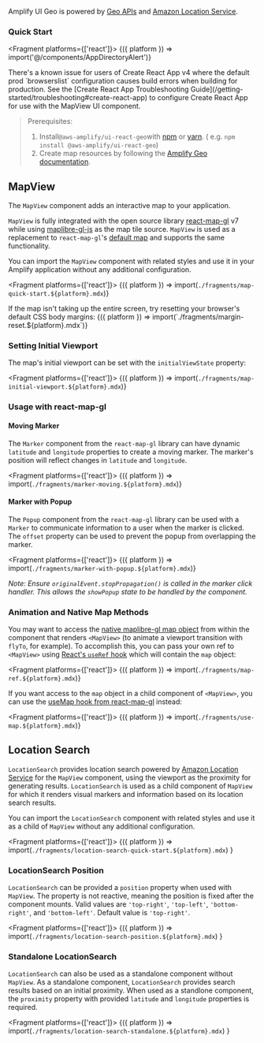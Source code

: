 


Amplify UI Geo is powered by
[Geo APIs](https://docs.amplify.aws/lib/geo/getting-started/q/platform/js/) and
[Amazon Location Service](https://aws.amazon.com/location/).

### Quick Start

<Fragment platforms={['react']}>
  {({ platform }) => import('@/components/AppDirectoryAlert')}
</Fragment>

<Alert variation="info" heading="Create React App setup">
There's a known issue for users of Create React App v4 where the default prod `browserslist` configuration causes build errors when building for production. See the [Create React App Troubleshooting Guide](/getting-started/troubleshooting#create-react-app) to configure Create React App for use with the MapView UI component.
</Alert>

> Prerequisites:
>
> 1. Install`@aws-amplify/ui-react-geo`with [npm](https://www.npmjs.com/) or [yarn](https://yarnpkg.com/). ( e.g. `npm install @aws-amplify/ui-react-geo`)
> 2. Create map resources by following the [Amplify Geo documentation](https://docs.amplify.aws/lib/geo/getting-started/q/platform/js/).

## MapView

The `MapView` component adds an interactive map to your application.

`MapView` is fully integrated with the open source library [react-map-gl](https://visgl.github.io/react-map-gl/) v7
while using [maplibre-gl-js](https://maplibre.org/maplibre-gl-js/docs/API/) as the map tile source. `MapView` is
used as a replacement to `react-map-gl`'s [default map](https://visgl.github.io/react-map-gl/docs/api-reference/map)
and supports the same functionality.

You can import the `MapView` component with related styles and use it in your Amplify application without any
additional configuration.

<Fragment platforms={['react']}>
  {({ platform }) => import(`./fragments/map-quick-start.${platform}.mdx`)}
</Fragment>

<Alert role="none" variation="info">
  If the map isn't taking up the entire screen, try resetting your browser's default CSS body margins:
  <Fragment platforms={['react']}>
    {({ platform }) => import(`./fragments/margin-reset.${platform}.mdx`)}
  </Fragment>
</Alert>

### Setting Initial Viewport

The map's initial viewport can be set with the `initialViewState` property:

<Fragment platforms={['react']}>
  {({ platform }) => import(`./fragments/map-initial-viewport.${platform}.mdx`)}
</Fragment>

### Usage with react-map-gl

#### Moving Marker

The `Marker` component from the `react-map-gl` library can have dynamic `latitude` and `longitude` properties to create
a moving marker. The marker's position will reflect changes in `latitude` and `longitude`.

<Fragment platforms={['react']}>
  {({ platform }) => import(`./fragments/marker-moving.${platform}.mdx`)}
</Fragment>

#### Marker with Popup

The `Popup` component from the `react-map-gl` library can be used with a `Marker` to communicate information to a user
when the marker is clicked. The `offset` property can be used to prevent the popup from overlapping the marker.

<Fragment platforms={['react']}>
  {({ platform }) => import(`./fragments/marker-with-popup.${platform}.mdx`)}
</Fragment>

_Note: Ensure `originalEvent.stopPropagation()` is called in the marker click handler. This allows the `showPopup`
state to be handled by the component._

### Animation and Native Map Methods

You may want to access the [native maplibre-gl map object](https://maplibre.org/maplibre-gl-js/docs/API/classes/maplibregl.Map/) from within the component that renders `<MapView>` (to animate a viewport transition with `flyTo`, for example). To accomplish this, you can pass your own ref to `<MapView>` using [React's `useRef` hook](https://legacy.reactjs.org/docs/hooks-reference.html#useref) which will contain the `map` object:

<Fragment platforms={['react']}>
  {({ platform }) => import(`./fragments/map-ref.${platform}.mdx`)}
</Fragment>

If you want access to the `map` object in a child component of `<MapView>`, you can use the [useMap hook from react-map-gl](https://visgl.github.io/react-map-gl/docs/api-reference/use-map) instead:

<Fragment platforms={['react']}>
  {({ platform }) => import(`./fragments/use-map.${platform}.mdx`)}
</Fragment>

## Location Search

`LocationSearch` provides location search powered by [Amazon Location Service](https://aws.amazon.com/location/) for the
`MapView` component, using the viewport as the proximity for generating results. `LocationSearch` is used as a child
component of `MapView` for which it renders visual markers and information based on its location search results.

You can import the `LocationSearch` component with related styles and use it as a child of `MapView` without any
additional configuration.

<Fragment platforms={['react']}>
  {({ platform }) =>
    import(`./fragments/location-search-quick-start.${platform}.mdx`)
  }
</Fragment>

### LocationSearch Position

`LocationSearch` can be provided a `position` property when used with `MapView`. The property is not reactive, meaning the
position is fixed after the component mounts. Valid values are `'top-right'`, `'top-left'`, `'bottom-right'`, and
`'bottom-left'`. Default value is `'top-right'`.

<Fragment platforms={['react']}>
  {({ platform }) =>
    import(`./fragments/location-search-position.${platform}.mdx`)
  }
</Fragment>

### Standalone LocationSearch

`LocationSearch` can also be used as a standalone component without `MapView`. As a standalone component, `LocationSearch`
provides search results based on an initial proximity. When used as a standlone component, the `proximity` property
with provided `latitude` and `longitude` properties is required.

<Fragment platforms={['react']}>
  {({ platform }) =>
    import(`./fragments/location-search-standalone.${platform}.mdx`)
  }
</Fragment>
